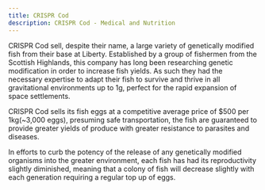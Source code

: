 ```yaml
---
title: CRISPR Cod
description: CRISPR Cod - Medical and Nutrition
---
```


CRISPR Cod sell, despite their name, a large variety of genetically modified fish from their base at Liberty. Established by a group of fishermen from the Scottish Highlands, this company has long been researching genetic modification in order to increase fish yields. As such they had the necessary expertise to adapt their fish to survive and thrive in all gravitational environments up to 1g, perfect for the rapid expansion of space settlements.

CRISPR Cod sells its fish eggs at a competitive average price of $500 per 1kg(~3,000 eggs), presuming safe transportation, the fish are guaranteed to provide greater yields of produce with greater resistance to parasites and diseases.

In efforts to curb the potency of the release of any genetically modified organisms into the greater environment, each fish has had its reproductivity slightly diminished, meaning that a colony of fish will decrease slightly with each generation requiring a regular top up of eggs.
